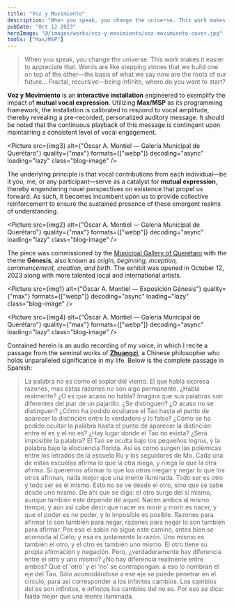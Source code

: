 ```yaml
---
title: "Voz y Movimiento"
description: "When you speak, you change the universe. This work makes it easier to appreciate that."
pubDate: "Oct 12 2023"
heroImage: "@/images/works/voz-y-movimiento/voz-movimiento-cover.jpg"
tools: ["Max/MSP"]
---
```



> When you speak, you change the universe. This work makes it easier to appreciate that. Words are like stepping stones that we build one on top of the other—the basis of what we say now are the roots of our future... Fractal, recursive—being infinite, where do you want to start?

**Voz y Movimiento** is an **interactive installation** engineered to exemplify the impact of **mutual vocal expression**. Utilizing **Max/MSP** as its programming framework, the installation is calibrated to respond to vocal amplitude, thereby revealing a pre-recorded, personalized auditory message. It should be noted that the continuous playback of this message is contingent upon maintaining a consistent level of vocal engagement.

<YouTube id="https://www.youtube.com/watch?v=s46Tofa6EAI" />

<Picture
  src={img3}
  alt={"Óscar A. Montiel — Galería Municipal de Querétaro"}
  quality={"max"}
  formats={["webp"]}
  decoding="async"
  loading="lazy"
  class="blog-image"
/>

The underlying principle is that vocal contributions from each individual—be it you, me, or any participant—serve as a catalyst for **mutual expression**, thereby engendering novel perspectives on existence that propel us forward. As such, it becomes incumbent upon us to provide collective reinforcement to ensure the sustained presence of these emergent realms of understanding.

<Picture
  src={img2}
  alt={"Óscar A. Montiel — Galería Municipal de Querétaro"}
  quality={"max"}
  formats={["webp"]}
  decoding="async"
  loading="lazy"
  class="blog-image"
/>

The piece was commissioned by the [Municipal Gallery of Querétaro](https://www.instagram.com/galeria.municipal/) with the theme **Génesis**, also known as _origin, beginning, inception, commencement, creation, and birth_. The exhibit was opened in October 12, 2023 along with more talented local and international artists.

<Picture
  src={img1}
  alt={"Óscar A. Montiel — Exposición Génesis"}
  quality={"max"}
  formats={["webp"]}
  decoding="async"
  loading="lazy"
  class="blog-image"
/>

<Picture
  src={img4}
  alt={"Óscar A. Montiel — Galería Municipal de Querétaro"}
  quality={"max"}
  formats={["webp"]}
  decoding="async"
  loading="lazy"
  class="blog-image"
/>

Contained herein is an audio recording of my voice, in which I recite a passage from the seminal works of [**Zhuangzi**](https://www.youtube.com/watch?v=kPLQV25TbRk), a Chinese philosopher who holds unparalleled significance in my life. Below is the complete passage in Spanish:

> La palabra no es como el soplar del viento. El que habla expresa razones, mas estas razones no son algo permanente. ¿Habla realmente? ¿O es que acaso no habla? Imagina que sus palabras son diferentes del piar de un pajarillo. ¿Se distinguen? ¿O acaso no se distinguen?
> ¿Cómo ha podido ocultarse el Tao hasta el punto de aparecer la distinción entre lo verdadero y lo falso? ¿Cómo se ha podido ocultar la palabra hasta el punto de aparecer la distinción entre el es y el no es? ¿Hay lugar donde el Tao no exista? ¿Será imposible la palabra? El Tao se oculta bajo los pequeños logros, y la palabra bajo la elocuencia florida. Así es como surgen las polémicas entre los letrados de la escuela Ru y los seguidores de Mo. Cada una de estas escuelas afirma lo que la otra niega, y niega lo que la otra afirma. Si queremos afirmar lo que los otros niegan y negar lo que los otros afirman, nada mejor que una mente iluminada.
> Todo ser es otro y todo ser es él mismo. Esto no se ve desde el otro, sino que se sabe desde uno mismo. De ahí que se diga: el otro surge del sí mismo, aunque también este depende de aquel. Nacen ambos al mismo tiempo, y aún así cabe decir que nacer es morir y morir es nacer, y que el poder es no poder, y lo imposible es posible. Razones para afirmar lo son también para negar, razones para negar lo son también para afirmar. Por eso el sabio no sigue este camino, antes bien se acomoda al Cielo; y esa es justamente la razón.
> Uno mismo es también el otro, y el otro es también uno mismo. El otro tiene su propia afirmación y negación. Pero, ¿verdaderamente hay diferencia entre el otro y uno mismo? ¿No hay diferencia realmente entre ambos? Que el 'otro' y el 'no' se contrapongan: a eso lo nombran el eje del Tao. Sólo acomodándose a ese eje se puede penetrar en el círculo, para así corresponder a los infinitos cambios. Los cambios del es son infinitos, e infinitos los cambios del no es. Por eso se dice: Nada mejor que una mente iluminada.
